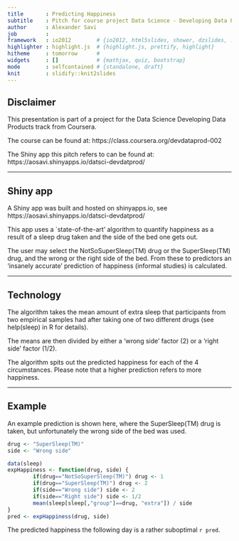 ```yaml
---
title       : Predicting Happiness
subtitle    : Pitch for course project Data Science - Developing Data Products
author      : Alexander Savi
job         : 
framework   : io2012        # {io2012, html5slides, shower, dzslides, ...}
highlighter : highlight.js  # {highlight.js, prettify, highlight}
hitheme     : tomorrow      # 
widgets     : []            # {mathjax, quiz, bootstrap}
mode        : selfcontained # {standalone, draft}
knit        : slidify::knit2slides
---
```


## Disclaimer

This presentation is part of a project for the Data Science Developing Data Products track from Coursera.

The course can be found at: https://class.coursera.org/devdataprod-002

The Shiny app this pitch refers to can be found at: https://aosavi.shinyapps.io/datsci-devdatprod/

---

## Shiny app

A Shiny app was built and hosted on shinyapps.io, see https://aosavi.shinyapps.io/datsci-devdatprod/

This app uses a `state-of-the-art' algorithm to quantify happiness as a result of a sleep drug taken and the side of the bed one gets out.

The user may select the NotSoSuperSleep(TM) drug or the SuperSleep(TM) drug, and the wrong or the right side of the bed. From these to predictors an 'insanely accurate' prediction of happiness (informal studies) is calculated.

---

## Technology

The algorithm takes the mean amount of extra sleep that participants from two empirical samples had after taking one of two different drugs (see help(sleep) in R for details).

The means are then divided by either a 'wrong side' factor (2) or a 'right side' factor (1/2).

The algorithm spits out the predicted happiness for each of the 4 circumstances. Please note that a higher prediction refers to more happiness.

---

## Example

An example prediction is shown here, where the SuperSleep(TM) drug is taken, but unfortunately the wrong side of the bed was used.

```r
drug <- "SuperSleep(TM)"
side <- "Wrong side"
```

```r
data(sleep)
expHappiness <- function(drug, side) {
        if(drug=="NotSoSuperSleep(TM)") drug <- 1
        if(drug=="SuperSleep(TM)") drug <- 2
        if(side=="Wrong side") side <- 2
        if(side=="Right side") side <- 1/2
        mean(sleep[sleep[,"group"]==drug, "extra"]) / side
}
pred <- expHappiness(drug, side)
```

The predicted happiness the following day is a rather suboptimal `r pred`.
